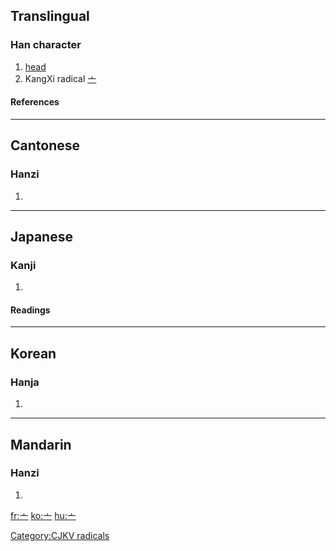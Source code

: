 ==Translingual==
===Han character===
{{Han char|rad=亠|as=00|sn=2|four=|canj=戈一 (IM), X戈一 (XIM)}}
# [[head]]
# KangXi radical [[Wiktionary:Chinese radical index 亠|亠]]
====References====
{{Han ref|kx=0088.020|dkj=00286|dj=0184.120|hdz=10279.040|uh=4EA0|ud=20128}}
----
==Cantonese==
===Hanzi===
{{yue-hanzi|jyut=|y=[[tau4]]}}
# {{defn|Cantonese}}
----
==Japanese==
===Kanji===
{{ja-kanji|grade=|rs=亠00}}
# {{defn|Japanese}}
====Readings====
{{ja-readings|on=[[とう]] (tō), [[ず]] (zu)|kun=[[けいさん]] (keisan), [[なべぶた]] (nabebuta)}}
----
==Korean==
===Hanja===
{{ko-hanja|hangeul=두|rv=du|mr=tu}}
# {{defn|Korean}}
----
==Mandarin==
===Hanzi===
{{cmn-hanzi|pin=[[tóu]] ([[tou2]]), [[wú]] ([[wu2]])|wg=[[t'ou2|t'ou<sup>2</sup>]], [[wu2|wu<sup>2</sup>]]}}
# {{defn|Mandarin}}

[[Category:CJKV radicals]]

[[fr:亠]]
[[ko:亠]]
[[hu:亠]]